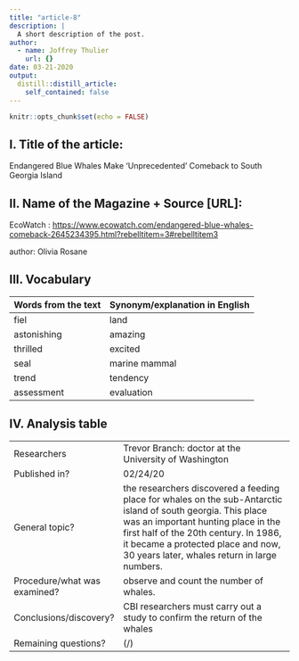 ```yaml
---
title: "article-8"
description: |
  A short description of the post.
author:
  - name: Joffrey Thulier
    url: {}
date: 03-21-2020
output:
  distill::distill_article:
    self_contained: false
---
```


```r
knitr::opts_chunk$set(echo = FALSE)
```


## I. Title of the article: 

Endangered Blue Whales Make 'Unprecedented' Comeback to South Georgia Island

## II. Name of the Magazine + Source [URL]:

EcoWatch : <https://www.ecowatch.com/endangered-blue-whales-comeback-2645234395.html?rebelltitem=3#rebelltitem3>

author:  Olivia Rosane


##  III. Vocabulary 

| Words from the text | Synonym/explanation in English |
| ------------------- | ------------------------------ |
| fiel | land |
| astonishing | amazing |
| thrilled | excited |
| seal | marine mammal |
| trend | tendency |
| assessment | evaluation | 


## IV. Analysis table 

|                              |                                                                     |
| ---------------------------- | ------------------------------------------------------------------- |
| Researchers                  |  Trevor Branch: doctor at the University of Washington |
| Published in?                | 02/24/20 |
| General topic?               |  the researchers discovered a feeding place for whales on the  sub-Antarctic island of south georgia. This place was an important hunting place in the first half of the 20th century. In 1986, it became a protected place and now, 30 years later, whales return in large numbers. |
| Procedure/what was examined? |  observe and count the number of whales. |
| Conclusions/discovery?       |  CBI researchers must carry out a study to confirm the return of the whales  |
| Remaining questions?         |  (/) |


